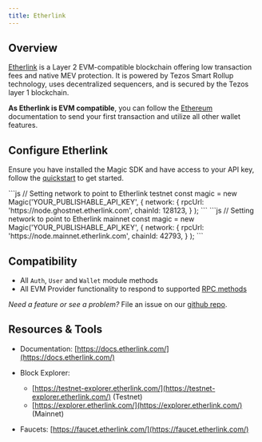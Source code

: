 ---
title: Etherlink
---

## Overview

[Etherlink](https://www.etherlink.com/) is a Layer 2 EVM-compatible blockchain offering low transaction fees and native MEV protection. It is powered by Tezos Smart Rollup technology, uses decentralized sequencers, and is secured by the Tezos layer 1 blockchain.

**As Etherlink is EVM compatible**, you can follow the [Ethereum](/docs/embedded-wallet/blockchains/featured-chains/ethereum/javascript) documentation to send your first transaction and utilize all other wallet features.

## Configure Etherlink

Ensure you have installed the Magic SDK and have access to your API key, follow the [quickstart](/docs/home/quickstart/cli) to get started.

<Tabs>
    <Tab title="Testnet">
```js
// Setting network to point to Etherlink testnet
const magic = new Magic('YOUR_PUBLISHABLE_API_KEY', {
    network: {
        rpcUrl: 'https://node.ghostnet.etherlink.com',
        chainId: 128123,
    }
);
```
    </Tab>
    <Tab title="Mainnet">
```js
// Setting network to point to Etherlink mainnet
const magic = new Magic('YOUR_PUBLISHABLE_API_KEY', {
    network: {
        rpcUrl: 'https://node.mainnet.etherlink.com',
        chainId: 42793,
    }
);
```
    </Tab>
</Tabs>

## Compatibility

- All `Auth`, `User` and `Wallet` module methods
- All EVM Provider functionality to respond to supported [RPC methods](/docs/embedded-wallet/api/client-side-sdks/web#evm-rpc-methods)

_Need a feature or see a problem?_ File an issue on our [github repo](https://github.com/magiclabs/magic-js).

## Resources & Tools

- Documentation: [https://docs.etherlink.com/](https://docs.etherlink.com/)
- Block Explorer:

  - [https://testnet-explorer.etherlink.com/](https://testnet-explorer.etherlink.com/) (Testnet)
  - [https://explorer.etherlink.com/](https://explorer.etherlink.com/) (Mainnet)

- Faucets: [https://faucet.etherlink.com/](https://faucet.etherlink.com/)
